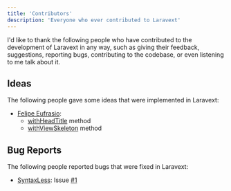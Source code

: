 ```yaml
---
title: 'Contributors'
description: 'Everyone who ever contributed to Laravext'
---
```



I'd like to thank the following people who have contributed to the development of Laravext in any way, such as giving their feedback, suggestions, reporting bugs, contributing to the codebase, or even listening to me talk about it.

## Ideas

The following people gave some ideas that were implemented in Laravext:

- [Felipe Eufrasio](https://github.com/garumam): 
    - [withHeadTitle](/tools/nexus-response?id=withheadtitletitle-and-withheaddescriptiondescription) method
    - [withViewSkeleton](/tools/nexus-response?id=withviewskeletonview-props-) method

## Bug Reports

The following people reported bugs that were fixed in Laravext:

- [SyntaxLess](https://github.com/syntaxlexx): Issue [#1](https://github.com/ArthurYdalgo/laravext-packagist/issues/1)
